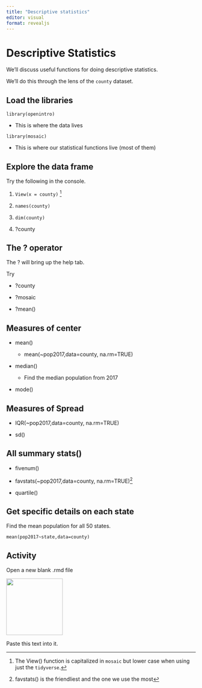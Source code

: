 ```yaml
---
title: "Descriptive statistics"
editor: visual
format: revealjs
---
```


# Descriptive Statistics

We'll discuss useful functions for doing descriptive statistics.

We'll do this through the lens of the `county` dataset.

## Load the libraries

`library(openintro)`

-   This is where the data lives

`library(mosaic)`

-   This is where our statistical functions live (most of them)

## Explore the data frame

Try the following in the console.

::: incremental
1.  `View(x = county)` [^1]

2.  `names(county)`

3.  `dim(county)`

4.  ?county
:::

[^1]: The View() function is capitalized in `mosaic` but lower case when using just the `tidyverse`.

## The ? operator

The ? will bring up the help tab.

Try

::: incremental
-   ?county

-   ?mosaic

-   ?mean()
:::

## Measures of center

::: incremental
-   mean()

    -   mean(\~pop2017,data=county, na.rm=TRUE)

-   median()

    -   Find the median population from 2017

-   mode()
:::

## Measures of Spread

::: incremental
-   IQR(\~pop2017,data=county, na.rm=TRUE)

-   sd()
:::

## All summary stats()

::: incremental
-   fivenum()

-   favstats(\~pop2017,data=county, na.rm=TRUE)[^2]

-   quartile()
:::

[^2]: favstats() is the friendliest and the one we use the most

## Get specific details on each state

Find the mean population for all 50 states.

`mean(pop2017~state,data=county)`

## Activity

Open a new blank .rmd file

[![](/images/new-rmd-file.png){fig-align="center" width="150"}](./images/MTH-142-CheatSheet-v9.pdf){target="_blank"}

Paste this text into it.
